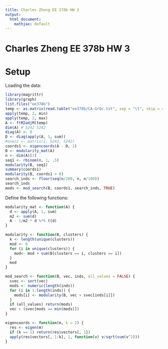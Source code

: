 ```yaml
---
title: Charles Zheng EE 378b HW 2
output:
  html_document:
    mathjax: default
---
```


Charles Zheng EE 378b HW 3
========================================================

# Setup

Loading the data:

```r
library(magrittr)
library(graph)
list.files("ee378b")
temp <- as.matrix(read.table("ee378b/CA-GrQc.txt", sep = "\t", skip = 4))
apply(temp, 2, min)
apply(temp, 2, max)
A <- ftM2adjM(temp)
dim(A) # 5242 5242
diag(A) <- 0
D <- diag(apply(A, 1, sum))
#onezz <- matrix(1, 5242, 5242)
coords1 <- eigencoords(A - D, 1)
B <- modularity_mat(A)
n <- dim(A)[1]
seq1 <- rbinom(n, 1, .5)
modularity(B, seq1)
summary(coords1)
modularity(B, coords1 > 0)
search_inds <- floor(seq(n/200, n, n/100))
search_inds
mods <- mod_search(B, coords1, search_inds, TRUE)
```

Define the following functions:
```r
modularity_mat <- function(A) {
  d <- apply(A, 1, sum)
  m2 <- sum(d)
  A - 1/m2 * d %*% t(d)
}

modularity <- function(B, clusters) {
  k <- length(unique(clusters))
  mod <- 0
  for (i in unique(clusters)) {
    mod<- mod + sum(B[clusters == i, clusters == i])
  }
  mod
}

mod_search <- function(B, vec, inds, all_values = FALSE) {
  svec <- sort(vec)
  mods <- numeric(length(inds))
  for (i in 1:length(inds)) {
    mods[i] <- modularity(B, vec > svec[inds[i]])
  }
  if (all_values) return(mods)
  vec > (svec[mods == min(mods)])
}

eigencoords <- function(m, k = 2) {
  res <- eigen(m)
  if (k == 1) return(res$vectors[, 1])
  apply(res$vectors[, 1:k], 1, function(v) v/sqrt(sum(v^2)))
}
```

```r
```